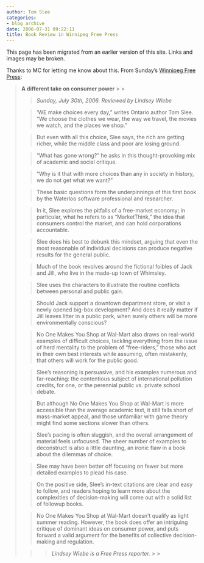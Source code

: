 ```yaml
---
author: Tom Slee
categories:
- blog archive
date: 2006-07-31 09:22:11
title: Book Review in Winnipeg Free Press
---
```


::: {.callout-note}

This page has been migrated from an earlier version of this site. 
Links and images may be broken.

:::



				

Thanks to MC for letting me know about this. From Sunday's [Winnipeg Free Press](http://www.winnipegfreepress.com/):

<blockquote>**A different take on consumer power**
> 
> 

> 
> _Sunday, July 30th, 2006. Reviewed by Lindsey Wiebe_
> 
> 

> 
> 'WE
make choices every day," writes Ontario author Tom Slee. "We choose the
clothes we wear, the way we travel, the movies we watch, and the places
we shop."
> 
> 

> 
> But even with all this choice, Slee says, the rich are getting richer, while the middle class and poor are losing ground.
> 
> 

> 
> "What has gone wrong?" he asks in this thought-provoking mix of academic and social critique.
> 
> 

> 
> "Why is it that with more choices than any in society in history, we do not get what we want?"
> 
> 

> 
> These basic questions form the underpinnings of this first book by the Waterloo software professional and researcher.
> 
> 

> 
> In
it, Slee explores the pitfalls of a free-market economy; in particular,
what he refers to as "MarketThink," the idea that consumers control the
market, and can hold corporations accountable.
> 
> 

> 
> Slee does his
best to debunk this mindset, arguing that even the most reasonable of
individual decisions can produce negative results for the general
public.
> 
> 

> 
> Much of the book revolves around the fictional foibles of Jack and Jill, who live in the made-up town of Whimsley.
> 
> 

> 
> Slee uses the characters to illustrate the routine conflicts between personal and public gain.
> 
> 

> 
> Should
Jack support a downtown department store, or visit a newly opened
big-box development? And does it really matter if Jill leaves litter in
a public park, when surely others will be more environmentally
conscious?
> 
> 

> 
> No One Makes You Shop at Wal-Mart also draws on
real-world examples of difficult choices, tackling everything from the
issue of herd mentality to the problem of "free-riders," those who act
in their own best interests while assuming, often mistakenly, that
others will work for the public good.
> 
> 

> 
> Slee's reasoning is
persuasive, and his examples numerous and far-reaching: the contentious
subject of international pollution credits, for one, or the perennial
public vs. private school debate.
> 
> 

> 
> But although No One Makes You
Shop at Wal-Mart is more accessible than the average academic text, it
still falls short of mass-market appeal, and those unfamiliar with game
theory might find some sections slower than others.
> 
> 

> 
> Slee's
pacing is often sluggish, and the overall arrangement of material feels
unfocused. The sheer number of examples to deconstruct is also a little
daunting, an ironic flaw in a book about the dilemmas of choice.
> 
> 

> 
> Slee may have been better off focusing on fewer but more detailed examples to plead his case.
> 
> 

> 
> On
the positive side, Slee's in-text citations are clear and easy to
follow, and readers hoping to learn more about the complexities of
decision-making will come out with a solid list of followup books.
> 
> 

> 
> No
One Makes You Shop at Wal-Mart doesn't qualify as light summer reading.
However, the book does offer an intriguing critique of dominant ideas
on consumer power, and puts forward a valid argument for the benefits
of collective decision-making and regulation.
> 
> 

> 
> <blockquote>_Lindsey Wiebe is a Free Press reporter._
>> 
>> </blockquote>
> 
> </blockquote>


		
